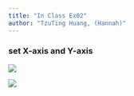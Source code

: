 ```yaml
---
title: "In Class Ex02"
author: "TzuTing Huang, (Hannah)"
---
```


### set X-axis and Y-axis

![](images/Screenshot 2025-02-01 at 12.54.57 PM.png)

![](images/Screenshot 2025-02-01 at 12.51.09 PM.png)
